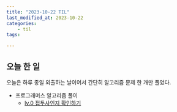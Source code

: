 ```yaml
---
title: "2023-10-22 TIL"
last_modified_at: 2023-10-22
categories:
    - til
tags:

---
```


## 오늘 한 일
오늘은 하루 종일 외출하는 날이어서 간단히 알고리즘 문제 한 개만 풀었다.  
-   프로그래머스 알고리즘 풀이
    -   [lv.0 접두사인지 확인하기](https://makepin2r.github.io/algorithm-programmers/181906/)



